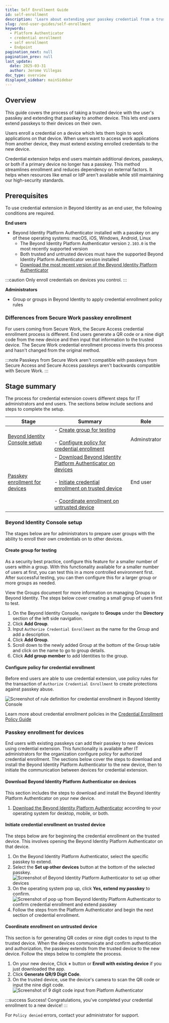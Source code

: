 ```yaml
---
title: Self Enrollment Guide
id: self-enrollment
description: 'Learn about extending your passkey credential from a trusted device to a new device.'
slug: /end-user-guides/self-enrollment
keywords:
  - Platform Authenticator
  - credential enrollment
  - self enrollment
  - Endpoint
pagination_next: null
pagination_prev: null
last_update:
  date: 2025-03-31
  author: Jerome Villegas
doc_type: overview
displayed_sidebar: mainSidebar
---
```


## Overview

This guide covers the process of taking a trusted device with the user's passkey and extending that passkey to another device. This lets end users extend passkeys to their devices on their own.

Users enroll a credential on a device which lets them login to work applications on that device. When users want to access work applications from another device, they must extend existing enrolled credentials to the new device. 

Credential extension helps end users maintain additional devices, passkeys, or both if a primary device no longer has a passkey. This method streamlines enrollment and reduces dependency on external factors. It helps when resources like email or IdP aren't available while still maintaining our high-security standards. 

## Prerequisites

To use credential extension in Beyond Identity as an end user, the following conditions are required.

**End users**
- Beyond Identity Platform Authenticator installed with a passkey on any of these operating systems: macOS, iOS, Windows, Android, Linux
    - The Beyond Identity Platform Authenticator version `2.103.0` is the most recently supported version
    - Both trusted and untrusted devices must have the supported Beyond Identity Platform Authenticator version installed
    - [Download the most recent version of the Beyond Identity Platform Authenticator](https://app.byndid.com/downloads)

:::caution
Only enroll credentials on devices you control.
:::

**Administrators**
- Group or groups in Beyond Identity to apply credential enrollment policy rules

### Differences from Secure Work passkey enrollment

For users coming from Secure Work, the Secure Access credential enrollment process is different. End users generate a QR code or a nine digit code from the new device and then input that information to the trusted device.  The Secure Work credential enrollment process inverts this process and hasn't changed from the original method.

:::note
Passkeys from Secure Work aren't compatible with passkeys from Secure Access and Secure Access passkeys aren't backwards compatible with Secure Work.
:::

## Stage summary

The process for credential extension covers different steps for IT administrators and end users. The sections below include sections and steps to complete the setup.

| Stage | Summary | Role |
| --- | --- | --- |
| [Beyond Identity Console setup](#beyond-identity-console-setup) | - [Create group for testing](#create-group-for-testing)<br></br> - [Configure policy for credential enrollment](#configure-policy-for-credential-enrollment) | Adminstrator |
| [Passkey enrollment for devices](#passkey-enrollment-for-devices) | - [Download Beyond Identity Platform Authenticator on devices](#download-beyond-identity-platform-authenticator-on-devices)<br></br> - [Initiate credential enrollment on trusted device](#initiate-credential-enrollment-on-trusted-device)<br></br> - [Coordinate enrollment on untrusted device](#coordinate-enrollment-on-untrusted-device) | End user |

### Beyond Identity Console setup

The stages below are for administrators to prepare user groups with the ability to enroll their own credentials on to other devices.

#### Create group for testing

As a security best practice, configure this feature for a smaller number of users within a group. With this functionality available for a smaller number of users at first, you can test this in a more controlled environment first. After successful testing, you can then configure this for a larger group or more groups as needed.

View the Groups document for more information on managing Groups in Beyond Identity. The steps below cover creating a small group of users first to test.

1. On the Beyond Identity Console, navigate to **Groups** under the **Directory** section of the left side navigation.
1. Click **Add Group**.
1. Input `Authorize Credential Enrollment` as the name for the Group and add a description.
1. Click **Add Group**.
1. Scroll down to the newly added Group at the bottom of the Group table and click on the name to go to group details.
1. Click **Add group member** to add Identities to the group.

#### Configure policy for credential enrollment

Before end users are able to use credential extension, use policy rules for the transaction of `Authorize Credential Enrollment` to create protections against passkey abuse.

![Screenshot of rule definition for credential enrollment in Beyond Identity Console](../images/rule-definition.png)

Learn more about credential enrollment policies in the [Credential Enrollment Policy Guide](/docs/policy/credential-enrollment)

### Passkey enrollment for devices

End users with existing passkeys can add their passkey to new devices using credential extension. This functionality is available after IT administrators for the organization configure policy for authorized credential enrollment. The sections below cover the steps to download and install the Beyond Identity Platform Authenticator to the new device, then to initiate the communication between devices for credential extension.

#### Download Beyond Identity Platform Authenticator on devices

This section includes the steps to download and install the Beyond Identity Platform Authenticator on your new device.

1. [Download the Beyond Identity Platform Authenticator](https://app.byndid.com/downloads) according to your operating system for desktop, mobile, or both.

#### Initiate credential enrollment on trusted device

The steps below are for beginning the credential enrollment on the trusted device. This involves opening the Beyond Identity Platform Authenticator on that device.

1. On the Beyond Identity Platform Authenticator, select the specific passkey to extend.
1. Select the **Set up other devices** button at the bottom of the selected passkey.
![Screenshot of Beyond Identity Platform Authenticator to set up other devices](../images/set-up-other.png)
1. On the operating system pop up, click **Yes, extend my passkey** to confirm.
![Screenshot of pop up from Beyond Identity Platform Authenticator to confirm credential enrollment and extend passkey](../images/cred-confirmation.png)
1. Follow the steps from the Platform Authenticator and begin the next section of credential enrollment.

#### Coordinate enrollment on untrusted device

This section is for generating QR codes or nine digit codes to input to the trusted device. When the devices communicate and confirm authentication and authorization, the passkey extends from the trusted device to the new device. Follow the steps below to complete the process.

1. On your new device, Click **+** button or **Enroll with existing device** if you just downloaded the app.
1. Click **Generate QR/9 Digit Code**.
1. On the trusted device, use the device's camera to scan the QR code or input the nine digit code.
![Screenshot of 9 digit code input from Platform Authenticator](../images/9-digit-code.png)

:::success
Success! Congratulations, you've completed your credential enrollment to a new device!
:::

For `Policy denied` errors, contact your administrator for support.
